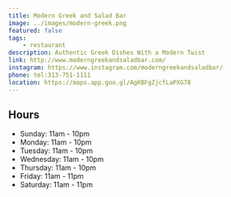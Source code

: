 ```yaml
---
title: Modern Greek and Salad Bar
image: ../images/modern-greek.png
featured: false
tags:
    - restaurant
description: Authentic Greek Dishes With a Modern Twist
link: http://www.moderngreekandsaladbar.com/
instagram: https://www.instagram.com/moderngreekandsaladbar/
phone: tel:313-751-1111
location: https://maps.app.goo.gl/AgKBFgZjcfLaPXG78
---
```


## Hours

- Sunday: 11am - 10pm
- Monday: 11am - 10pm
- Tuesday: 11am - 10pm
- Wednesday: 11am - 10pm
- Thursday: 11am - 10pm
- Friday: 11am - 11pm
- Saturday: 11am - 11pm